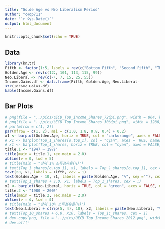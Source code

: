 ```yaml
---
title: "Golde Age vs Neo Liberalism Period"
author: "coop711"
date: "`r Sys.Date()`"
output: html_document
---
```


```r
knitr::opts_chunk$set(echo = TRUE)
```

## Data

```r
library(knitr)
Fifth <- factor(1:5, labels = rev(c("Bottom Fifth", "Second Fifth", "Third Fifth", "Fourth Fifth", "Top Fifth")))
Golden.Age <- rev(c(122, 101, 113, 115, 99))
Neo.Liberal <- rev(c(-4, 7, 15, 25, 55))
Income.Gains.df <- data.frame(Fifth, Golden.Age, Neo.Liberal)
str(Income.Gains.df)
kable(Income.Gains.df)
```

## Bar Plots

```r
# png(file = "../pics/OECD_Top_Income_Shares_72dpi.png", width = 864, height = 504)
# png(file = "../pics/OECD_Top_Income_Shares_300dpi.png", width = 1280, height = 747)
# par(mfrow = c(1, 2))
par(mfrow = c(1, 2), mai = c(1.0, 1.8, 0.8, 0.4) + 0.2)
x1 <- barplot(Golden.Age, horiz = TRUE, col = "darkorange", axes = FALSE, names.arg = "", xlim = c(0, 130), space = 0.5, las = 1, axisnames = TRUE)
# x1 <- barplot(Top_1_shares[o.top_1], col = "cyan", axes = TRUE, names.arg = Country[o.top_1], xlim = c(0, 25), space = 0.5, las = 1)
# x1 <- barplot(Top_1_shares, horiz = TRUE, col = "cyan", axes = FALSE, names.arg = Country, xlim = c(0, 25), space = 0.5, las = 1)
title.1 <- "1947 ~ 1979"
title(main = title.1, cex.main = 2.0)
abline(v = 0, lwd = 5)
# title(main = "상위 1% 소득점유율(%)")
# text(Top_1_shares[o.top_1], x1, labels = Top_1_shares[o.top_1], cex = 1)
text(20, x1, labels = Fifth, cex = 1)
text(Golden.Age - 10, x1, labels = paste(Golden.Age, "%", sep =""), cex = 1)
# text(Top_1_shares + 2.0, x1, labels = Top_1_shares, cex = 1)
x2 <- barplot(Neo.Liberal, horiz = TRUE, col = "green", axes = FALSE, names.arg = Fifth, xlim = c(0, 80), space = 0.5, las = 1, axisnames = TRUE)
title.2 <- "1980 ~ 2009"
title(main = title.2, cex.main = 2.0)
abline(v = 0, lwd = 5)
# title(main = "상위 10% 소득점유율(%)")
text(Neo.Liberal + c(rep(5, 4), 10), x2, labels = paste(Neo.Liberal, "%", sep = ""), cex = 1)
# text(Top_10_shares + 6.0, x10, labels = Top_10_shares, cex = 1)
# dev.copy(png, file = "../pics/OECD_Top_Income_Shares_2012.png", width = 960, height = 560)
# dev.off()
```

